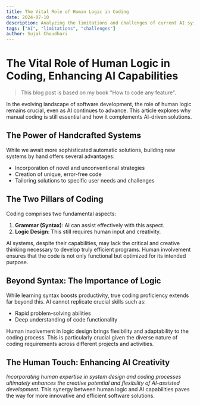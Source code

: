 ```yaml
---
title: The Vital Role of Human Logic in Coding
date: 2024-07-10
description: Analyzing the limitations and challenges of current AI systems.
tags: ["AI", "limitations", "challenges"]
author: Sujal Choudhari
---
```


# The Vital Role of Human Logic in Coding, Enhancing AI Capabilities

> This blog post is based on my book "How to code any feature".

In the evolving landscape of software development, the role of human logic remains crucial, even as AI continues to advance. This article explores why manual coding is still essential and how it complements AI-driven solutions.

## The Power of Handcrafted Systems

While we await more sophisticated automatic solutions, building new systems by hand offers several advantages:

- Incorporation of novel and unconventional strategies
- Creation of unique, error-free code
- Tailoring solutions to specific user needs and challenges

## The Two Pillars of Coding

Coding comprises two fundamental aspects:

1. **Grammar (Syntax)**: AI can assist effectively with this aspect.
2. **Logic Design**: This still requires human input and creativity.

AI systems, despite their capabilities, may lack the critical and creative thinking necessary to develop truly efficient programs. Human involvement ensures that the code is not only functional but optimized for its intended purpose.

## Beyond Syntax: The Importance of Logic

While learning syntax boosts productivity, true coding proficiency extends far beyond this. AI cannot replicate crucial skills such as:

- Rapid problem-solving abilities
- Deep understanding of code functionality

Human involvement in logic design brings flexibility and adaptability to the coding process. This is particularly crucial given the diverse nature of coding requirements across different projects and activities.

## The Human Touch: Enhancing AI Creativity

_Incorporating human expertise in system design and coding processes ultimately enhances the creative potential and flexibility of AI-assisted development._ This synergy between human logic and AI capabilities paves the way for more innovative and efficient software solutions.

